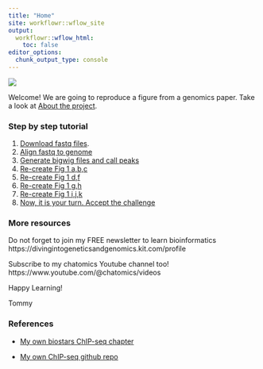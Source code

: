 ```yaml
---
title: "Home"
site: workflowr::wflow_site
output:
  workflowr::wflow_html:
    toc: false
editor_options:
  chunk_output_type: console
---
```


![](imgs/chatomics.png)

Welcome! We are going to reproduce a figure from a genomics paper.
Take a look at [About the project](about.html).

### Step by step tutorial 

1. [Download fastq files](01_download_fastq_from_GEO.html).
2. [Align fastq to genome](02_align_to_hg38.html)
3. [Generate bigwig files and call peaks](03_generate_bigwig.html)
4. [Re-create Fig 1 a,b,c](04_figure1_a_b_c.html)
5. [Re-create Fig 1 d,f](05_figure1_d_f.html)
6. [Re-create Fig 1 g,h](06_figure1_g_h.html)
7. [Re-create Fig 1 i,j,k](07_figure1_i_j_k.html)
8. [Now, it is your turn. Accept the challenge](08_homework.html)

### More resources

Do not forget to join my FREE newsletter to learn bioinformatics
https://divingintogeneticsandgenomics.kit.com/profile

Subscribe to my chatomics Youtube channel too!
https://www.youtube.com/@chatomics/videos

Happy Learning!

Tommy 

### References

* [My own biostars ChIP-seq chapter](https://divingintogeneticsandgenomics.com/files/book_chapters/biostar_handbook_chapter.pdf)

* [My own ChIP-seq github repo](https://github.com/crazyhottommy/ChIP-seq-analysis)


